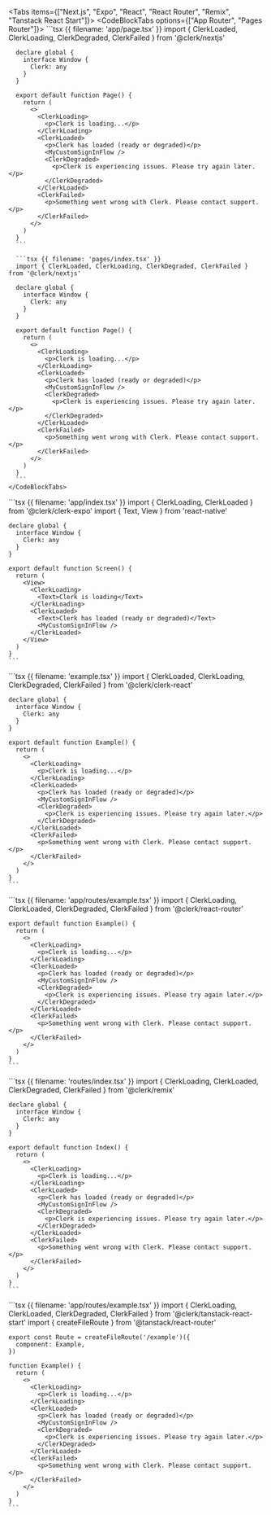 <Tabs items={["Next.js", "Expo", "React", "React Router", "Remix", "Tanstack React Start"]}>
  <Tab>
    <CodeBlockTabs options={["App Router", "Pages Router"]}>
      ```tsx {{ filename: 'app/page.tsx' }}
      import { ClerkLoaded, ClerkLoading, ClerkDegraded, ClerkFailed } from '@clerk/nextjs'

      declare global {
        interface Window {
          Clerk: any
        }
      }

      export default function Page() {
        return (
          <>
            <ClerkLoading>
              <p>Clerk is loading...</p>
            </ClerkLoading>
            <ClerkLoaded>
              <p>Clerk has loaded (ready or degraded)</p>
              <MyCustomSignInFlow />
              <ClerkDegraded>
                <p>Clerk is experiencing issues. Please try again later.</p>
              </ClerkDegraded>
            </ClerkLoaded>
            <ClerkFailed>
              <p>Something went wrong with Clerk. Please contact support.</p>
            </ClerkFailed>
          </>
        )
      }
      ```

      ```tsx {{ filename: 'pages/index.tsx' }}
      import { ClerkLoaded, ClerkLoading, ClerkDegraded, ClerkFailed } from '@clerk/nextjs'

      declare global {
        interface Window {
          Clerk: any
        }
      }

      export default function Page() {
        return (
          <>
            <ClerkLoading>
              <p>Clerk is loading...</p>
            </ClerkLoading>
            <ClerkLoaded>
              <p>Clerk has loaded (ready or degraded)</p>
              <MyCustomSignInFlow />
              <ClerkDegraded>
                <p>Clerk is experiencing issues. Please try again later.</p>
              </ClerkDegraded>
            </ClerkLoaded>
            <ClerkFailed>
              <p>Something went wrong with Clerk. Please contact support.</p>
            </ClerkFailed>
          </>
        )
      }
      ```
    </CodeBlockTabs>
  </Tab>

  <Tab>
    ```tsx {{ filename: 'app/index.tsx' }}
    import { ClerkLoading, ClerkLoaded } from '@clerk/clerk-expo'
    import { Text, View } from 'react-native'

    declare global {
      interface Window {
        Clerk: any
      }
    }

    export default function Screen() {
      return (
        <View>
          <ClerkLoading>
            <Text>Clerk is loading</Text>
          </ClerkLoading>
          <ClerkLoaded>
            <Text>Clerk has loaded (ready or degraded)</Text>
            <MyCustomSignInFlow />
          </ClerkLoaded>
        </View>
      )
    }
    ```
  </Tab>

  <Tab>
    ```tsx {{ filename: 'example.tsx' }}
    import { ClerkLoaded, ClerkLoading, ClerkDegraded, ClerkFailed } from '@clerk/clerk-react'

    declare global {
      interface Window {
        Clerk: any
      }
    }

    export default function Example() {
      return (
        <>
          <ClerkLoading>
            <p>Clerk is loading...</p>
          </ClerkLoading>
          <ClerkLoaded>
            <p>Clerk has loaded (ready or degraded)</p>
            <MyCustomSignInFlow />
            <ClerkDegraded>
              <p>Clerk is experiencing issues. Please try again later.</p>
            </ClerkDegraded>
          </ClerkLoaded>
          <ClerkFailed>
            <p>Something went wrong with Clerk. Please contact support.</p>
          </ClerkFailed>
        </>
      )
    }
    ```
  </Tab>

  <Tab>
    ```tsx {{ filename: 'app/routes/example.tsx' }}
    import { ClerkLoading, ClerkLoaded, ClerkDegraded, ClerkFailed } from '@clerk/react-router'

    export default function Example() {
      return (
        <>
          <ClerkLoading>
            <p>Clerk is loading...</p>
          </ClerkLoading>
          <ClerkLoaded>
            <p>Clerk has loaded (ready or degraded)</p>
            <MyCustomSignInFlow />
            <ClerkDegraded>
              <p>Clerk is experiencing issues. Please try again later.</p>
            </ClerkDegraded>
          </ClerkLoaded>
          <ClerkFailed>
            <p>Something went wrong with Clerk. Please contact support.</p>
          </ClerkFailed>
        </>
      )
    }
    ```
  </Tab>

  <Tab>
    ```tsx {{ filename: 'routes/index.tsx' }}
    import { ClerkLoading, ClerkLoaded, ClerkDegraded, ClerkFailed } from '@clerk/remix'

    declare global {
      interface Window {
        Clerk: any
      }
    }

    export default function Index() {
      return (
        <>
          <ClerkLoading>
            <p>Clerk is loading...</p>
          </ClerkLoading>
          <ClerkLoaded>
            <p>Clerk has loaded (ready or degraded)</p>
            <MyCustomSignInFlow />
            <ClerkDegraded>
              <p>Clerk is experiencing issues. Please try again later.</p>
            </ClerkDegraded>
          </ClerkLoaded>
          <ClerkFailed>
            <p>Something went wrong with Clerk. Please contact support.</p>
          </ClerkFailed>
        </>
      )
    }
    ```
  </Tab>

  <Tab>
    ```tsx {{ filename: 'app/routes/example.tsx' }}
    import { ClerkLoading, ClerkLoaded, ClerkDegraded, ClerkFailed } from '@clerk/tanstack-react-start'
    import { createFileRoute } from '@tanstack/react-router'

    export const Route = createFileRoute('/example')({
      component: Example,
    })

    function Example() {
      return (
        <>
          <ClerkLoading>
            <p>Clerk is loading...</p>
          </ClerkLoading>
          <ClerkLoaded>
            <p>Clerk has loaded (ready or degraded)</p>
            <MyCustomSignInFlow />
            <ClerkDegraded>
              <p>Clerk is experiencing issues. Please try again later.</p>
            </ClerkDegraded>
          </ClerkLoaded>
          <ClerkFailed>
            <p>Something went wrong with Clerk. Please contact support.</p>
          </ClerkFailed>
        </>
      )
    }
    ```
  </Tab>
</Tabs>
